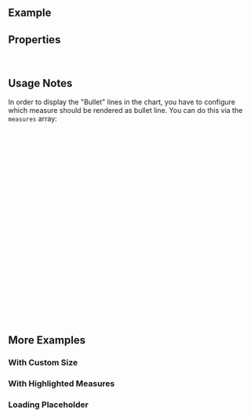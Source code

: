 
<Meta of={ComponentStories} />

<DocsHeader isChart />

## Example

<Canvas of={ComponentStories.Default} />

## Properties

<ControlsWithNote of={ComponentStories.Default} />

<br />

## Usage Notes

In order to display the "Bullet" lines in the chart, you have to configure which measure should be rendered as bullet line.
You can do this via the `measures` array:

```jsx
<BulletChart
  data={
    [
      /* data */
    ]
  }
  dimensions={
    [
      /* dimensions */
    ]
  }
  measures={[
    {
      accessor: 'actuals',
      label: 'Actual Revenue',
      type: 'primary' // this will be the primary bar
    },
    {
      accessor: 'target',
      label: 'Planned Target Revenue',
      type: 'comparison' // this will be the bullet line
    }
  ]}
/>
```

<br />

## More Examples

### With Custom Size

<Canvas of={ComponentStories.WithCustomSize} />

### With Highlighted Measures

<Canvas of={ComponentStories.WithHighlightedMeasures} />

### Loading Placeholder

<Canvas of={ComponentStories.LoadingPlaceholder} />

<TooltipStory of={ComponentStories.WithCustomTooltipConfig} />

<LegendStory of={ComponentStories.WithCustomLegendConfig} />

<br />
<br />

<Footer />
